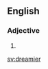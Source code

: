 ==English==

===Adjective===
{{head|en|adjective comparative form}}

# {{en-comparative of|dreamy}}

[[sv:dreamier]]